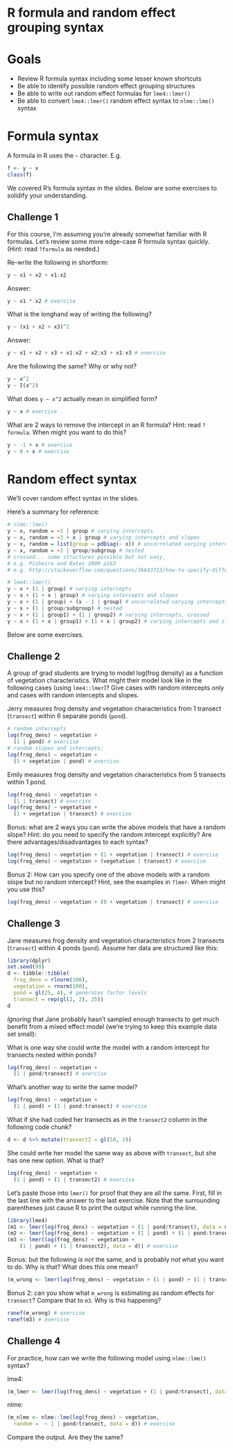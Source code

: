 # R formula and random effect grouping syntax

# Goals

- Review R formula syntax including some lesser known shortcuts
- Be able to identify possible random effect grouping structures
- Be able to write out random effect formulas for `lme4::lmer()`
- Be able to convert `lme4::lmer()` random effect syntax to `nlme::lme()` syntax

# Formula syntax

A formula in R uses the `~` character. E.g.

```r
f <- y ~ x
class(f)
```

We covered R's formula syntax in the slides. Below are some exercises to solidify your understanding. 

## Challenge 1

For this course, I'm assuming you're already somewhat familiar with R formulas. Let's review some more edge-case R formula syntax quickly. (Hint: read `?formula` as needed.)

Re-write the following in shortform:

```r
y ~ x1 + x2 + x1:x2
```

Answer:

```r
y ~ x1 * x2 # exercise
```

What is the longhand way of writing the following?

```r
y ~ (x1 + x2 + x3)^2
```

Answer:

```r
y ~ x1 + x2 + x3 + x1:x2 + x2:x3 + x1:x3 # exercise
```

Are the following the same? Why or why not?

```r
y ~ x^2
y ~ I(x^2)
```

What does `y ~ x^2` actually mean in simplified form?

```r
y ~ x # exercise
```

What are 2 ways to remove the intercept in an R formula? Hint: read `?formula`. When might you want to do this? 

```r
y ~ -1 + x # exercise
y ~ 0 + x # exercise
```

# Random effect syntax

We'll cover random effect syntax in the slides. 

Here's a summary for reference:

```r
# nlme::lme()
y ~ x, random = ~1 | group # varying intercepts
y ~ x, random = ~1 + x | group # varying intercepts and slopes
y ~ x, random = list(group = pdDiag(~ x)) # uncorrelated varying intercepts and slopes
y ~ x, random = ~1 | group/subgroup # nested
# crossed... some structures possible but not easy,
# e.g. Pinheiro and Bates 2000 p163
# e.g. http://stackoverflow.com/questions/36643713/how-to-specify-different-random-effects-in-nlme-vs-lme4

# lme4::lmer()
y ~ x + (1 | group) # varying intercepts
y ~ x + (1 + x | group) # varying intercepts and slopes
y ~ x + (1 | group) + (x - 1 | group) # uncorrelated varying intercepts and slopes
y ~ x + (1 | group/subgroup) # nested
y ~ x + (1 | group1) + (1 | group2) # varying intercepts, crossed
y ~ x + (1 + x | group1) + (1 + x | group2) # varying intercepts and slopes, crossed
```

Below are some exercises.

## Challenge 2

A group of grad students are trying to model log(frog density) as a function of vegetation characteristics. What might their model look like in the following cases (using `lme4::lmer`)? Give cases with random intercepts only and cases with random intercepts and slopes.

Jerry measures frog density and vegetation characteristics from 1 transect (`transect`) within 6 separate ponds (`pond`).

```r
# random intercepts
log(frog_dens) ~ vegetation + 
  (1 | pond) # exercise
# random slopes and intercepts:
log(frog_dens) ~ vegetation + 
  (1 + vegetation | pond) # exercise
```

Emily measures frog density and vegetation characteristics from 5 transects within 1 pond.

```r
log(frog_dens) ~ vegetation + 
  (1 | transect) # exercise
log(frog_dens) ~ vegetation + 
  (1 + vegetation | transect) # exercise
```

Bonus: what are 2 ways you can write the above models that have a random slope? Hint: do you need to specify the random intercept explicitly? Are there advantages/disadvantages to each syntax?

```r
log(frog_dens) ~ vegetation + (1 + vegetation | transect) # exercise
log(frog_dens) ~ vegetation + (vegetation | transect) # exercise
```

Bonus 2: How can you specify one of the above models with a random slope but no random intercept? Hint, see the examples in `?lmer`. When might you use this?

```r
log(frog_dens) ~ vegetation + (0 + vegetation | transect) # exercise
```

## Challenge 3

Jane measures frog density and vegetation characteristics from 2 transects (`transect`) within 4 ponds (`pond`). Assume her data are structured like this:

```r
library(dplyr)
set.seed(99)
d <- tibble::tibble(
  frog_dens = rlnorm(100), 
  vegetation = rnorm(100), 
  pond = gl(25, 4), # generates factor levels
  transect = rep(gl(2, 2), 25))
d
```

*Ignoring* that Jane probably hasn't sampled enough transects to get much benefit from a mixed effect model (we're trying to keep this example data set small):

What is one way she could write the model with a random intercept for transects nested within ponds?

```r
log(frog_dens) ~ vegetation + 
  (1 | pond/transect) # exercise
```

What's another way to write the same model?

```r
log(frog_dens) ~ vegetation + 
  (1 | pond) + (1 | pond:transect) # exercise
```

What if she had coded her transects as in the `transect2` column in the following code chunk?

```r
d <- d %>% mutate(transect2 = gl(50, 2))
```

She could write her model the same way as above with `transect`, but she has one new option. What is that?

```r
log(frog_dens) ~ vegetation + 
  (1 | pond) + (1 | transect2) # exercise
```

Let's paste those into `lmer()` for proof that they are all the same. First, fill in the last line with the answer to the last exercise. Note that the surrounding parentheses just cause R to print the output while running the line.

```r
library(lme4)
(m1 <- lmer(log(frog_dens) ~ vegetation + (1 | pond/transect), data = d))
(m2 <- lmer(log(frog_dens) ~ vegetation + (1 | pond) + (1 | pond:transect), data = d))
(m3 <- lmer(log(frog_dens) ~ vegetation +  
    (1 | pond) + (1 | transect2), data = d)) # exercise 
```

Bonus: but the following *is not* the same, and is probably *not* what you want to do. Why is that? What does this one mean?

```r
(m_wrong <- lmer(log(frog_dens) ~ vegetation + (1 | pond) + (1 | transect), data = d))
```

Bonus 2: can you show what `m_wrong` is estimating as random effects for `transect`? Compare that to `m3`. Why is this happening?

```r
ranef(m_wrong) # exercise
ranef(m3) # exercise
```

## Challenge 4

For practice, how can we write the following model using `nlme::lme()` syntax?

lme4:

```r
(m_lmer <- lmer(log(frog_dens) ~ vegetation + (1 | pond/transect), data = d))
```

nlme:

```r
(m_nlme <- nlme::lme(log(frog_dens) ~ vegetation, 
  random =  ~ 1 | pond/transect, data = d)) # exercise
```

Compare the output. Are they the same?
